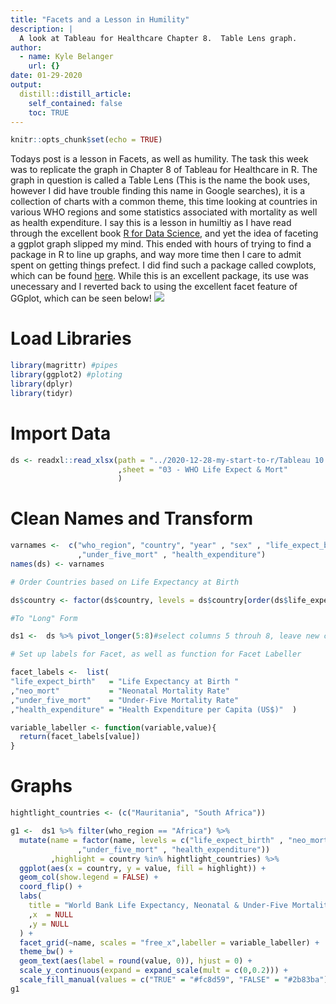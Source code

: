 ```yaml
---
title: "Facets and a Lesson in Humility"
description: |
  A look at Tableau for Healthcare Chapter 8.  Table Lens graph.
author:
  - name: Kyle Belanger
    url: {}
date: 01-29-2020
output:
  distill::distill_article:
    self_contained: false
    toc: TRUE
---
```



```r
knitr::opts_chunk$set(echo = TRUE)
```


Todays post is a lesson in Facets, as well as humility.  The task this week was to replicate the graph in Chapter 8 of Tableau for Healthcare in R.  The graph in question is called a Table Lens (This is the name the book uses, however I did have trouble finding this name in Google searches), it is a collection of charts with a common theme, this time looking at countries in various WHO regions and some statistics associated with mortality as well as health expenditure.  I say this is a lesson in humiltiy as I have read through the excellent book [R for Data Science](https://r4ds.had.co.nz/), and yet the idea of faceting a ggplot graph slipped my mind.  This ended with hours of trying to find a package in R to line up graphs, and way more time then I care to admit spent on getting things prefect.  I did find such a package called cowplots, which can be found [here](https://wilkelab.org/cowplot/index.html). While this is an excellent package, its use was unecessary and I reverted back to using the excellent facet feature of GGplot, which can be seen below! ![](WHO_LIFE.png)

# Load Libraries

```r
library(magrittr) #pipes
library(ggplot2) #ploting 
library(dplyr)
library(tidyr)

```

# Import Data

```r
ds <- readxl::read_xlsx(path = "../2020-12-28-my-start-to-r/Tableau 10 Training Practice Data.xlsx"
                        ,sheet = "03 - WHO Life Expect & Mort"
                        )
```


# Clean Names and Transform

```r
varnames <-  c("who_region", "country", "year" , "sex" , "life_expect_birth" , "neo_mort"
               ,"under_five_mort" , "health_expenditure")
names(ds) <- varnames

# Order Countries based on Life Expectancy at Birth

ds$country <- factor(ds$country, levels = ds$country[order(ds$life_expect_birth)]) 

#To "Long" Form

ds1 <-  ds %>% pivot_longer(5:8)#select columns 5 throuh 8, leave new columns at default names

# Set up labels for Facet, as well as function for Facet Labeller

facet_labels <-  list(
"life_expect_birth"   = "Life Expectancy at Birth "                            
,"neo_mort"           = "Neonatal Mortality Rate"             
,"under_five_mort"    = "Under-Five Mortality Rate"
,"health_expenditure" = "Health Expenditure per Capita (US$)"  )

variable_labeller <- function(variable,value){
  return(facet_labels[value])
}


```


# Graphs

```r

hightlight_countries <- (c("Mauritania", "South Africa")) 

g1 <-  ds1 %>% filter(who_region == "Africa") %>% 
  mutate(name = factor(name, levels = c("life_expect_birth" , "neo_mort"
               ,"under_five_mort" , "health_expenditure"))
         ,highlight = country %in% hightlight_countries) %>% 
  ggplot(aes(x = country, y = value, fill = highlight)) +
  geom_col(show.legend = FALSE) +
  coord_flip() +
  labs(
    title = "World Bank Life Expectancy, Neonatal & Under-Five Mortality Rates, and Health Expenditure Analysis"
    ,x  = NULL
    ,y = NULL
  ) +
  facet_grid(~name, scales = "free_x",labeller = variable_labeller) +
  theme_bw() +
  geom_text(aes(label = round(value, 0)), hjust = 0) +
  scale_y_continuous(expand = expand_scale(mult = c(0,0.2))) +
  scale_fill_manual(values = c("TRUE" = "#fc8d59", "FALSE" = "#2b83ba"))
g1
```
